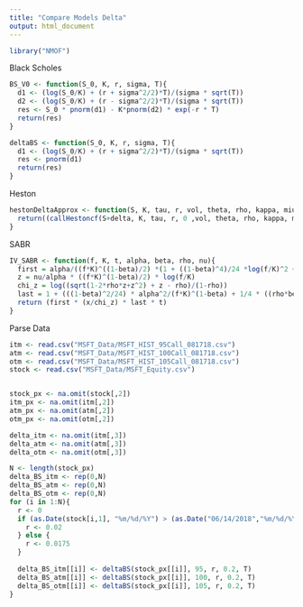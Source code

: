 ```yaml
---
title: "Compare Models Delta"
output: html_document
---
```




```r
library("NMOF")
```


Black Scholes
```r
BS_V0 <- function(S_0, K, r, sigma, T){
  d1 <- (log(S_0/K) + (r + sigma^2/2)*T)/(sigma * sqrt(T)) 
  d2 <- (log(S_0/K) + (r - sigma^2/2)*T)/(sigma * sqrt(T)) 
  res <- S_0 * pnorm(d1) - K*pnorm(d2) * exp(-r * T)
  return(res)
}

deltaBS <- function(S_0, K, r, sigma, T){
  d1 <- (log(S_0/K) + (r + sigma^2/2)*T)/(sigma * sqrt(T)) 
  res <- pnorm(d1) 
  return(res)
}

```

Heston
```r
hestonDeltaApprox <- function(S, K, tau, r, vol, theta, rho, kappa, miu, delta){
  return((callHestoncf(S+delta, K, tau, r, 0 ,vol, theta, rho, kappa, miu)-callHestoncf(S-delta, K, tau, r, 0 ,vol, theta, rho, kappa, miu))/(2*delta))
}
```

SABR
```r
IV_SABR <- function(f, K, t, alpha, beta, rho, nu){
  first = alpha/((f*K)^((1-beta)/2) *(1 + ((1-beta)^4)/24 *log(f/K)^2 + ((1-beta^4)/1920)*log(f/K)^4))
  z = nu/alpha * ((f*K)^(1-beta)/2) * log(f/K)
  chi_z = log((sqrt(1-2*rho*z+z^2) + z - rho)/(1-rho))
  last = 1 + (((1-beta)^2/24) * alpha^2/(f*K)^(1-beta) + 1/4 * ((rho*beta*nu*alpa)/((f*K)^((1-beta)/2))) + ((2-3*rho^2)/24)*nu^2)
  return (first * (x/chi_z) * last * t)
}

```

Parse Data
```r
itm <- read.csv("MSFT_Data/MSFT_HIST_95Call_081718.csv")
atm <- read.csv("MSFT_Data/MSFT_HIST_100Call_081718.csv")
otm <- read.csv("MSFT_Data/MSFT_HIST_105Call_081718.csv")
stock <- read.csv("MSFT_Data/MSFT_Equity.csv")


stock_px <- na.omit(stock[,2])
itm_px <- na.omit(itm[,2])
atm_px <- na.omit(atm[,2])
otm_px <- na.omit(otm[,2])

delta_itm <- na.omit(itm[,3])
delta_atm <- na.omit(atm[,3])
delta_otm <- na.omit(otm[,3])

N <- length(stock_px)
delta_BS_itm <- rep(0,N)
delta_BS_atm <- rep(0,N)
delta_BS_otm <- rep(0,N)
for (i in 1:N){
  r <- 0
  if (as.Date(stock[i,1], "%m/%d/%Y") > (as.Date("06/14/2018","%m/%d/%Y"))){
    r <- 0.02
  } else {
    r <- 0.0175
  }
  
  delta_BS_itm[[i]] <- deltaBS(stock_px[[i]], 95, r, 0.2, T)
  delta_BS_atm[[i]] <- deltaBS(stock_px[[i]], 100, r, 0.2, T)
  delta_BS_otm[[i]] <- deltaBS(stock_px[[i]], 105, r, 0.2, T)
}

```



